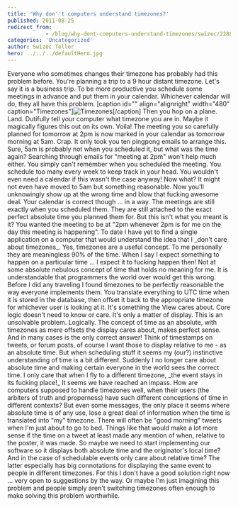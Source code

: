 ```yaml
---
title: 'Why don''t computers understand timezones?'
published: 2011-08-25
redirect_from: 
            - /blog/why-dont-computers-understand-timezones/swizec/2288
categories: 'Uncategorized'
author: Swizec Teller
hero: ../../../defaultHero.jpg
---
```

Everyone who sometimes changes their timezone has probably had this problem before. You're planning a trip to a 9 hour distant timezone. Let's say it is a business trip. To be more productive you schedule some meetings in advance and put them in your calendar. Whichever calendar will do, they all have this problem. \[caption id="" align="alignright" width="480" caption="Timezones"]![](http://upload.wikimedia.org/wikipedia/commons/thumb/a/ad/Standard_time_zones_of_the_world.png/800px-Standard_time_zones_of_the_world.png "Timezones")\[/caption] Then you hop on a plane. Land. Dutifully tell your computer what timezone you are in. Maybe it magically figures this out on its own. Voila! The meeting you so carefully planned for tomorrow at 2pm is now marked in your calendar as tomorrow morning at 5am. Crap. It only took you ten pingpong emails to arrange this. Sure, 5am is probably not when you scheduled it, but what was the time again? Searching through emails for "meeting at 2pm" won't help much either. You simply can't remember when you scheduled the meeting. You schedule too many every week to keep track in your head. You wouldn't even need a calendar if this wasn't the case anyway! Now what? It might not even have moved to 5am but something reasonable. Now you'll unknowingly show up at the wrong time and blow that fucking awesome deal. Your calendar is correct though ... in a way. The meetings are still exactly when you scheduled them. They are still attached to the exact perfect absolute time you planned them for. But this isn't what you meant is it? You wanted the meeting to be at "2pm whenever 2pm is for me on the day this meeting is happening". To date I have yet to find a single application on a computer that would understand the idea that I \_don't care about timezones\_. Yes, timezones are a useful concept. To me personally they are meaningless 90% of the time. When I say I expect something to happen on a particular time ... I expect it to fucking happen then! Not at some absolute nebulous concept of time that holds no meaning for me. It is understandable that programmers the world over would get this wrong. Before I did any traveling I found timezones to be perfectly reasonable the way everyone implements them. You translate everything to UTC time when it is stored in the database, then offset it back to the appropriate timezone for whichever user is looking at it. It's something the View cares about. Core logic doesn't need to know or care. It's only a matter of display. This is an unsolvable problem. Logically. The concept of time as an absolute, with timezones as mere offsets the display cares about, makes perfect sense. And in many cases is the only correct answer! Think of timestamps on tweets, or forum posts, of course I want those to display relative to me - as an absolute time. But when scheduling stuff it seems my (our?) instinctive understanding of time is a bit different. Suddenly I no longer care about absolute time and making certain everyone in the world sees the correct time. I only care that when I fly to a different timezone, \_the event stays in its fucking place!\_ It seems we have reached an impass. How are computers supposed to handle timezones well, when their users (the arbiters of truth and properness) have such different conceptions of time in different contexts? But even some messages, the only place it seems where absolute time is of any use, lose a great deal of information when the time is translated into "my" timezone. There will often be "good morning" tweets when I'm just about to go to bed. Things like that would make a lot more sense if the time on a tweet at least made any mention of when, relative to the poster, it was made. So maybe we need to start implementing our software so it displays both absolute time and the originator's local time? And in the case of schedulable events only care about relative time? The latter especially has big connotations for displaying the same event to people in different timezones. For this I don't have a good solution right now ... very open to suggestions by the way. Or maybe I'm just imagining this problem and people simply aren't switching timezones often enough to make solving this problem worthwhile.